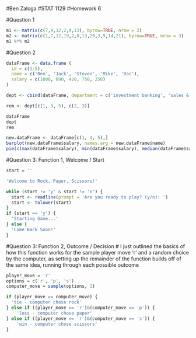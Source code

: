 #Ben Zaloga
#STAT 1129
#Homework 6

#Question 1
```r
m1 <- matrix(c(7,9,12,2,4,13), byrow=TRUE, nrow = 2)
m2 <- matrix(c(1,7,12,19,2,8,13,20,3,9,14,21), byrow=TRUE, nrow = 3)
m1 %*% m2
```

#Question 2
```r
dataFrame <- data.frame (
  id = c(1:5),
  name = c('Ben', 'Jack', 'Steven', 'Mike', 'Doc'),
  salary = c(1000, 690, 420, 750, 250)
)

dept <- cbind(dataFrame, department = c('investment banking', 'sales & trading', 'marketing', 'investor relations', 'customer service'))

rem <- dept[c(1, 3, 5), c(2, 3)]

dataFrame
dept
rem

new.dataFrame <- dataFrame[c(1, 4, 5),]
barplot(new.dataFrame$salary, names.arg = new.dataFrame$name)
pie(c(max(dataFrame$salary), min(dataFrame$salary), median(dataFrame$salary)), labels = dataFrame$name, main = 'Salary Comparison Among Co-Workers')
```
#Question 3: Function 1, Welcome / Start
```r

start = ''

'Welcome to Rock, Paper, Scissors!'

while (start != 'y' & start != 'n') {
  start <- readline(prompt = 'Are you ready to play? (y/n): ')
  start <- tolower(start)
}
if (start == 'y') {
  'Starting Game...'
} else {
  'Come Back Soon!'
}
```

#Question 3: Function 2, Outcome / Decision
# I just outlined the basics of how this function works for the sample player move 'r' and a random choice by the computer, as setting up the remainder of the function builds off of the same idea, running through each possible outcome
```r
player_move = 'r'
options = c('r', 'p', 's')
computer_move = sample(options, 1)

if (player_move == computer_move) {
  'tie - computer chose rock'
} else if ((player_move == 'r')&(computer_move == 'p')) {
    'loss - computer chose paper'
} else if ((player_move == 'r')&(computer_move == 's')) {
    'win - computer chose scissors'
}
```
